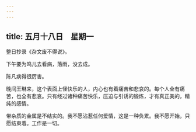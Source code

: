 ```yaml
---
---
---
```

title: 五月十八日　星期一
---




整日抄录《杂文废不得说》。

下午要为鸣儿去看病，落雨，没去成。

陈凡病得很厉害。

晚间王琳来，这个表面上怪快乐的人，内心也有着痛苦和悲哀的。每个人全有痛苦，也全有悲哀。只有经过诸种痛苦快乐，压迫与引诱的锻炼，才有真正美的，精纯的感情。

带杂质的金属是不结实的。我不愿沾惹任何爱情，这是一种负累。我不愿开始，只愿结束着。工作是一切。